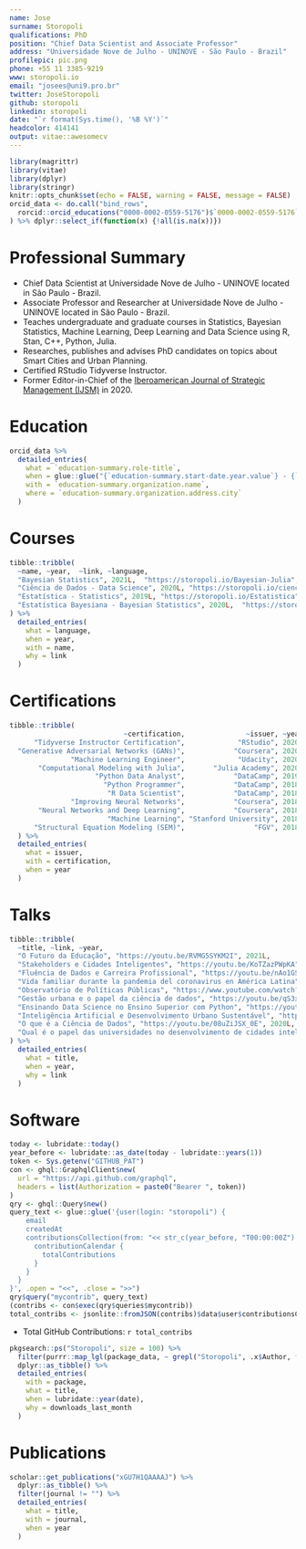 ```yaml
---
name: Jose
surname: Storopoli
qualifications: PhD
position: "Chief Data Scientist and Associate Professor"
address: "Universidade Nove de Julho - UNINOVE - São Paulo - Brazil"
profilepic: pic.png
phone: +55 11 3385-9219
www: storopoli.io
email: "josees@uni9.pro.br"
twitter: JoseStoropoli
github: storopoli
linkedin: storopoli
date: "`r format(Sys.time(), '%B %Y')`"
headcolor: 414141
output: vitae::awesomecv
---
```


```r
library(magrittr)
library(vitae)
library(dplyr)
library(stringr)
knitr::opts_chunk$set(echo = FALSE, warning = FALSE, message = FALSE)
orcid_data <- do.call("bind_rows",
  rorcid::orcid_educations("0000-0002-0559-5176")$`0000-0002-0559-5176`$`affiliation-group`$summaries
) %>% dplyr::select_if(function(x) {!all(is.na(x))})
```

# Professional Summary

 * Chief Data Scientist at Universidade Nove de Julho - UNINOVE located in São Paulo - Brazil.
 * Associate Professor and Researcher at Universidade Nove de Julho - UNINOVE located in São Paulo - Brazil.
 * Teaches undergraduate and graduate courses in Statistics, Bayesian Statistics, Machine Learning, Deep Learning and Data Science using R, Stan, C++, Python, Julia.
 * Researches, publishes and advises PhD candidates on topics about Smart Cities and Urban Planning.
 * Certified RStudio Tidyverse Instructor.
 * Former Editor-in-Chief of the [Iberoamerican Journal of Strategic Management (IJSM)](https://periodicos.uninove.br/riae) in 2020.

# Education

```r
orcid_data %>%
  detailed_entries(
    what = `education-summary.role-title`,
    when = glue::glue("{`education-summary.start-date.year.value`} - {`education-summary.end-date.year.value`}"),
    with = `education-summary.organization.name`,
    where = `education-summary.organization.address.city`
  )
```

# Courses

```r
tibble::tribble(
  ~name, ~year,  ~link, ~language,
  "Bayesian Statistics", 2021L,  "https://storopoli.io/Bayesian-Julia", "Julia",
  "Ciência de Dados - Data Science", 2020L, "https://storopoli.io/ciencia-de-dados", "Python",
  "Estatística - Statistics", 2019L, "https://storopoli.io/Estatistica", "R",
  "Estatística Bayesiana - Bayesian Statistics", 2020L,  "https://storopoli.io/Estatistica-Bayesiana", "R and Stan"
) %>%
  detailed_entries(
    what = language,
    when = year,
    with = name,
    why = link
  )
```

# Certifications

```r
tibble::tribble(
                            ~certification,               ~issuer, ~year,
      "Tidyverse Instructor Certification",             "RStudio", 2020L,
  "Generative Adversarial Networks (GANs)",            "Coursera", 2020L,
               "Machine Learning Engineer",             "Udacity", 2020L,
       "Computational Modeling with Julia",       "Julia Academy", 2020L,
                     "Python Data Analyst",            "DataCamp", 2019L,
                       "Python Programmer",            "DataCamp", 2018L,
                        "R Data Scientist",            "DataCamp", 2018L,
               "Improving Neural Networks",            "Coursera", 2018L,
       "Neural Networks and Deep Learning",            "Coursera", 2018L,
                        "Machine Learning", "Stanford University", 2018L,
      "Structural Equation Modeling (SEM)",                 "FGV", 2018L
  ) %>%
  detailed_entries(
    what = issuer,
    with = certification,
    when = year
  )
```


# Talks

```r
tibble::tribble(
  ~title, ~link, ~year,
  "O Futuro da Educação", "https://youtu.be/RVMG5SYKM2I", 2021L,
  "Stakeholders e Cidades Inteligentes", "https://youtu.be/KoTZazPWpKA", 2021L,
  "Fluência de Dados e Carreira Profissional", "https://youtu.be/nAo1GS82Jv0", 2021L,
  "Vida familiar durante la pandemia del coronavirus en América Latina", "https://youtu.be/0thhpSKt5BM", 2020L,
  "Observatório de Políticas Públicas", "https://www.youtube.com/watch?v=FUSnGUWKZJs", 2020L,
  "Gestão urbana e o papel da ciência de dados", "https://youtu.be/qS3xT1e-3F4", 2020L,
  "Ensinando Data Science no Ensino Superior com Python", "https://youtu.be/Aktd_TFYhvI", 2020L,
  "Inteligência Artificial e Desenvolvimento Urbano Sustentável", "https://youtu.be/QBbgTOHHdZI?t=5631", 2020L,
  "O que é a Ciência de Dados", "https://youtu.be/08uZiJSX_0E", 2020L,
  "Qual é o papel das universidades no desenvolvimento de cidades inteligentes e sustentáveis?", "https://youtu.be/BAqBTlfBvP8", 2019L
) %>%
  detailed_entries(
    what = title,
    when = year,
    why = link
  )
```


# Software

```r
today <- lubridate::today()
year_before <- lubridate::as_date(today - lubridate::years(1))
token <- Sys.getenv("GITHUB_PAT")
con <- ghql::GraphqlClient$new(
  url = "https://api.github.com/graphql",
  headers = list(Authorization = paste0("Bearer ", token))
)
qry <- ghql::Query$new()
query_text <- glue::glue('{user(login: "storopoli") {
    email
    createdAt
    contributionsCollection(from: "<< str_c(year_before, "T00:00:00Z") >>", to: "<< str_c(today, "T00:00:00Z")>> ") {
      contributionCalendar {
        totalContributions
      }
    }
  }
}', .open = "<<", .close = ">>")
qry$query("mycontrib", query_text)
(contribs <- con$exec(qry$queries$mycontrib))
total_contribs <- jsonlite::fromJSON(contribs)$data$user$contributionsCollection$contributionCalendar$totalContributions
```

* Total GitHub Contributions: `r total_contribs`

```r
pkgsearch::ps("Storopoli", size = 100) %>%
  filter(purrr::map_lgl(package_data, ~ grepl("Storopoli", .x$Author, fixed = TRUE))) %>%
  dplyr::as_tibble() %>%
  detailed_entries(
    with = package,
    what = title,
    when = lubridate::year(date),
    why = downloads_last_month
  )
```

# Publications

```r
scholar::get_publications("xGU7H1QAAAAJ") %>%
  dplyr::as_tibble() %>%
  filter(journal != "") %>%
  detailed_entries(
    what = title,
    with = journal,
    when = year
  )
```
